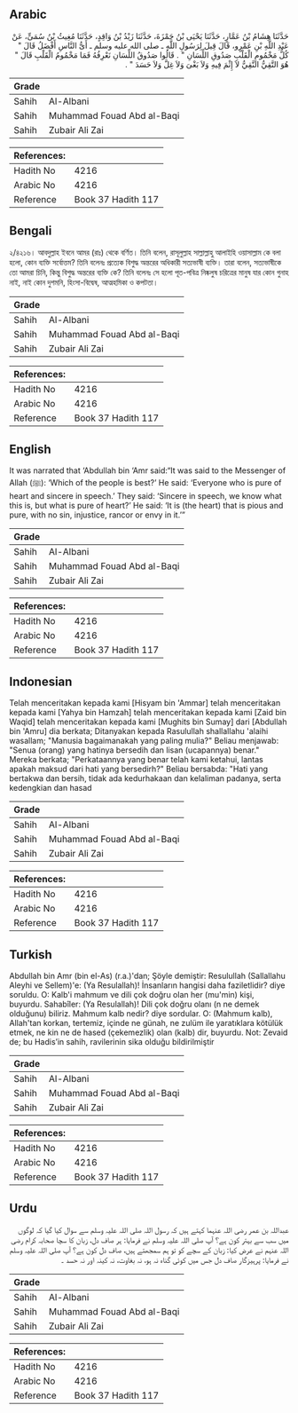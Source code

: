 ## Arabic


<div dir="rtl" lang="ar" style={{fontSize:'larger',backgroundColor:'#f8f9fa',padding:20}}>
حَدَّثَنَا هِشَامُ بْنُ عَمَّارٍ، حَدَّثَنَا يَحْيَى بْنُ حَمْزَةَ، حَدَّثَنَا زَيْدُ بْنُ وَاقِدٍ، حَدَّثَنَا مُغِيثُ بْنُ سُمَىٍّ، عَنْ عَبْدِ اللَّهِ بْنِ عَمْرٍو، قَالَ قِيلَ لِرَسُولِ اللَّهِ ـ صلى الله عليه وسلم ـ أَىُّ النَّاسِ أَفْضَلُ قَالَ ‏"‏ كُلُّ مَخْمُومِ الْقَلْبِ صَدُوقِ اللِّسَانِ ‏"‏ ‏.‏ قَالُوا صَدُوقُ اللِّسَانِ نَعْرِفُهُ فَمَا مَخْمُومُ الْقَلْبِ قَالَ ‏"‏ هُوَ التَّقِيُّ النَّقِيُّ لاَ إِثْمَ فِيهِ وَلاَ بَغْىَ وَلاَ غِلَّ وَلاَ حَسَدَ ‏"‏ ‏.‏
</div>
<div style={{backgroundColor:'#f8f9fa',padding:20, marginBottom: 10}}><table> <thead> <tr> <th>Grade</th> <th></th> </tr> </thead> <tbody> <tr><td>Sahih</td><td>Al-Albani</td></tr><tr><td>Sahih</td><td>Muhammad Fouad Abd al-Baqi</td></tr><tr><td>Sahih</td><td>Zubair Ali Zai</td></tr></tbody></table><table> <thead> <tr> <th>References:</th> <th></th> </tr> </thead> <tbody><tr><td>Hadith No</td><td>4216</td></tr><tr><td>Arabic No</td><td>4216</td></tr><tr><td>Reference</td><td>Book 37 Hadith 117</td></tr></tbody></table></div>

## Bengali


<div dir="ltr" lang="bn" style={{fontSize:'larger',backgroundColor:'#f8f9fa',padding:20}}>
২/৪২১৬। আবদুল্লাহ ইবনে আমর (রাঃ) থেকে বর্ণিত। তিনি বলেন, রাসূলুল্লাহ সাল্লাল্লাহু আলাইহি ওয়াসাল্লাম কে বলা হলো, কোন ব্যক্তি সর্বোত্তম? তিনি বলেনঃ প্রত্যেক বিশুদ্ধ অন্তরের অধিকারী সত্যভাষী ব্যক্তি। তারা বলেন, সত্যভাষীকে তো আমরা চিনি, কিন্তু বিশুদ্ধ অন্তরের ব্যক্তি কে? তিনি বলেনঃ সে হলো পূত-পবিত্র নিষ্কলুষ চরিত্রের মানুষ যার কোন গুনাহ নাই, নাই কোন দুশমনি, হিংসা-বিদ্বেষ, আত্মহমিকা ও কপটতা।
</div>
<div style={{backgroundColor:'#f8f9fa',padding:20, marginBottom: 10}}><table> <thead> <tr> <th>Grade</th> <th></th> </tr> </thead> <tbody> <tr><td>Sahih</td><td>Al-Albani</td></tr><tr><td>Sahih</td><td>Muhammad Fouad Abd al-Baqi</td></tr><tr><td>Sahih</td><td>Zubair Ali Zai</td></tr></tbody></table><table> <thead> <tr> <th>References:</th> <th></th> </tr> </thead> <tbody><tr><td>Hadith No</td><td>4216</td></tr><tr><td>Arabic No</td><td>4216</td></tr><tr><td>Reference</td><td>Book 37 Hadith 117</td></tr></tbody></table></div>

## English


<div dir="ltr" lang="en" style={{fontSize:'larger',backgroundColor:'#f8f9fa',padding:20}}>
It was narrated that ‘Abdullah bin ‘Amr said:“It was said to the Messenger of Allah (ﷺ): ‘Which of the people is best?’ He said: ‘Everyone who is pure of heart and sincere in speech.’ They said: ‘Sincere in speech, we know what this is, but what is pure of heart?’ He said: ‘It is (the heart) that is pious and pure, with no sin, injustice, rancor or envy in it.’”
</div>
<div style={{backgroundColor:'#f8f9fa',padding:20, marginBottom: 10}}><table> <thead> <tr> <th>Grade</th> <th></th> </tr> </thead> <tbody> <tr><td>Sahih</td><td>Al-Albani</td></tr><tr><td>Sahih</td><td>Muhammad Fouad Abd al-Baqi</td></tr><tr><td>Sahih</td><td>Zubair Ali Zai</td></tr></tbody></table><table> <thead> <tr> <th>References:</th> <th></th> </tr> </thead> <tbody><tr><td>Hadith No</td><td>4216</td></tr><tr><td>Arabic No</td><td>4216</td></tr><tr><td>Reference</td><td>Book 37 Hadith 117</td></tr></tbody></table></div>

## Indonesian


<div dir="ltr" lang="id" style={{fontSize:'larger',backgroundColor:'#f8f9fa',padding:20}}>
Telah menceritakan kepada kami [Hisyam bin 'Ammar] telah menceritakan kepada kami [Yahya bin Hamzah] telah menceritakan kepada kami [Zaid bin Waqid] telah menceritakan kepada kami [Mughits bin Sumay] dari [Abdullah bin 'Amru] dia berkata; Ditanyakan kepada Rasulullah shallallahu 'alaihi wasallam; "Manusia bagaimanakah yang paling mulia?" Beliau menjawab: "Senua (orang) yang hatinya bersedih dan lisan (ucapannya) benar." Mereka berkata; "Perkataannya yang benar telah kami ketahui, lantas apakah maksud dari hati yang bersedirh?" Beliau bersabda: "Hati yang bertakwa dan bersih, tidak ada kedurhakaan dan kelaliman padanya, serta kedengkian dan hasad
</div>
<div style={{backgroundColor:'#f8f9fa',padding:20, marginBottom: 10}}><table> <thead> <tr> <th>Grade</th> <th></th> </tr> </thead> <tbody> <tr><td>Sahih</td><td>Al-Albani</td></tr><tr><td>Sahih</td><td>Muhammad Fouad Abd al-Baqi</td></tr><tr><td>Sahih</td><td>Zubair Ali Zai</td></tr></tbody></table><table> <thead> <tr> <th>References:</th> <th></th> </tr> </thead> <tbody><tr><td>Hadith No</td><td>4216</td></tr><tr><td>Arabic No</td><td>4216</td></tr><tr><td>Reference</td><td>Book 37 Hadith 117</td></tr></tbody></table></div>

## Turkish


<div dir="ltr" lang="tr" style={{fontSize:'larger',backgroundColor:'#f8f9fa',padding:20}}>
Abdullah bin Amr (bin el-As) (r.a.)'dan; Şöyle demiştir: Resulullah (Sallallahu Aleyhi ve Sellem)'e: (Ya Resulallah)! İnsanların hangisi daha faziletlidir? diye soruldu. O: Kalb'i mahmum ve dili çok doğru olan her (mu'min) kişi, buyurdu. Sahabîler: (Ya Resulallah)! Dili çok doğru olanı (n ne demek olduğunu) biliriz. Mahmum kalb nedir? diye sordular. O: (Mahmum kalb), Allah'tan korkan, tertemiz, içinde ne günah, ne zulüm ile yaratıklara kötülük etmek, ne kin ne de hased (çekemezlik) olan (kalb) dir, buyurdu. Not: Zevaid de; bu Hadis’in sahih, ravilerinin sika olduğu bildirilmiştir
</div>
<div style={{backgroundColor:'#f8f9fa',padding:20, marginBottom: 10}}><table> <thead> <tr> <th>Grade</th> <th></th> </tr> </thead> <tbody> <tr><td>Sahih</td><td>Al-Albani</td></tr><tr><td>Sahih</td><td>Muhammad Fouad Abd al-Baqi</td></tr><tr><td>Sahih</td><td>Zubair Ali Zai</td></tr></tbody></table><table> <thead> <tr> <th>References:</th> <th></th> </tr> </thead> <tbody><tr><td>Hadith No</td><td>4216</td></tr><tr><td>Arabic No</td><td>4216</td></tr><tr><td>Reference</td><td>Book 37 Hadith 117</td></tr></tbody></table></div>

## Urdu


<div dir="rtl" lang="ur" style={{fontSize:'larger',backgroundColor:'#f8f9fa',padding:20}}>
عبداللہ بن عمر رضی اللہ عنہما کہتے ہیں کہ رسول اللہ صلی اللہ علیہ وسلم سے سوال کیا گیا کہ لوگوں میں سب سے بہتر کون ہے؟ آپ صلی اللہ علیہ وسلم نے فرمایا: ہر صاف دل، زبان کا سچا صحابہ کرام رضی اللہ عنہم نے عرض کیا: زبان کے سچے کو تو ہم سمجھتے ہیں، صاف دل کون ہے؟ آپ صلی اللہ علیہ وسلم نے فرمایا: پرہیزگار صاف دل جس میں کوئی گناہ نہ ہو، نہ بغاوت، نہ کینہ اور نہ حسد ۔
</div>
<div style={{backgroundColor:'#f8f9fa',padding:20, marginBottom: 10}}><table> <thead> <tr> <th>Grade</th> <th></th> </tr> </thead> <tbody> <tr><td>Sahih</td><td>Al-Albani</td></tr><tr><td>Sahih</td><td>Muhammad Fouad Abd al-Baqi</td></tr><tr><td>Sahih</td><td>Zubair Ali Zai</td></tr></tbody></table><table> <thead> <tr> <th>References:</th> <th></th> </tr> </thead> <tbody><tr><td>Hadith No</td><td>4216</td></tr><tr><td>Arabic No</td><td>4216</td></tr><tr><td>Reference</td><td>Book 37 Hadith 117</td></tr></tbody></table></div>